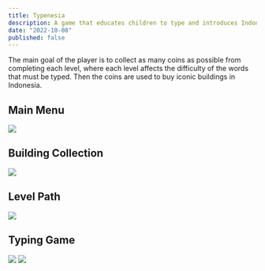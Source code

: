 ```yaml
---
title: Typenesia
description: A game that educates children to type and introduces Indonesian culture.
date: "2022-10-08"
published: false
---
```


The main goal of the player is to collect as many coins as possible from completing each level, where each level affects the difficulty of the words that must be typed. Then the coins are used to buy iconic buildings in Indonesia.

## Main Menu

![](/typenesia0.png)

## Building Collection

![](/typenesia1.png)

## Level Path

![](/typenesia2.png)

## Typing Game 

![](/typenesia3.png)
![](/typenesia4.png)